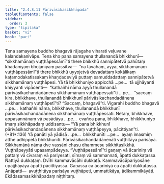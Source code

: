 ```yaml
---
title: "2.4.8.11 Pārivāsikasikkhāpada"
tableOfContents: false
sidebar:
  order: 3
type: "tipitaka"
basket: "vi"
book: "paci"
---
```



<DynamicBreadcrumb />

<Division number="1166" book="paci" bookNo="2" page="447">

<Paragraph number="3401" book="paci">
Tena samayena buddho bhagavā rājagahe viharati veḷuvane kalandakanivāpe. Tena kho pana samayena thullanandā bhikkhunī—  “sikkhamānaṃ vuṭṭhāpessāmī”ti there bhikkhū sannipātetvā pahūtaṃ khādanīyaṃ bhojanīyaṃ passitvā—  “na tāvāhaṃ, ayyā, sikkhamānaṃ vuṭṭhāpessāmī”ti there bhikkhū uyyojetvā devadattaṃ kokālikaṃ kaṭamodakatissakaṃ khaṇḍadeviyā puttaṃ samuddadattaṃ sannipātetvā sikkhamānaṃ vuṭṭhāpesi.
</Paragraph>

<Paragraph number="3402" book="paci">
Yā tā bhikkhuniyo appicchā …pe…  tā ujjhāyanti khiyyanti vipācenti—  “kathañhi nāma ayyā thullanandā pārivāsikachandadānena sikkhamānaṃ vuṭṭhāpessatī”ti …pe…  “saccaṃ kira, bhikkhave, thullanandā bhikkhunī pārivāsikachandadānena sikkhamānaṃ vuṭṭhāpetī”ti? “Saccaṃ, bhagavā”ti. Vigarahi buddho bhagavā …pe…  kathañhi nāma, bhikkhave, thullanandā bhikkhunī pārivāsikachandadānena sikkhamānaṃ vuṭṭhāpessati. Netaṃ, bhikkhave, appasannānaṃ vā pasādāya …pe…  evañca pana, bhikkhave, bhikkhuniyo imaṃ sikkhāpadaṃ uddisantu—
</Paragraph>

</Division>
<Division number="1167" book="paci" bookNo="2" page="448">

<Paragraph number="3403" book="paci">
<Emphasis>“Yā pana bhikkhunī pārivāsikachandadānena sikkhamānaṃ vuṭṭhāpeyya, pācittiyan”</Emphasis>ti. (*81*:<Emphasis>136</Emphasis>)
</Paragraph>

</Division>
<Division number="1168" book="paci" bookNo="2" page="448">

<Paragraph number="3404" book="paci">
<Emphasis>Yā panā</Emphasis>ti yā yādisā …pe…  <Emphasis>bhikkhunī</Emphasis>ti …pe…  ayaṃ imasmiṃ atthe adhippetā bhikkhunīti.
</Paragraph>

<Paragraph number="3405" book="paci">
<Emphasis>Pārivāsikachandadānenā</Emphasis>ti vuṭṭhitāya parisāya. <Emphasis>Sikkhamānā</Emphasis> nāma dve vassāni chasu dhammesu sikkhitasikkhā. <Emphasis>Vuṭṭhāpeyyā</Emphasis>ti upasampādeyya.
</Paragraph>

<Paragraph number="3406" book="paci">
“Vuṭṭhāpessāmī”ti gaṇaṃ vā ācariniṃ vā pattaṃ vā cīvaraṃ vā pariyesati, sīmaṃ vā sammannati, āpatti dukkaṭassa. Ñattiyā dukkaṭaṃ. Dvīhi kammavācāhi dukkaṭā. Kammavācāpariyosāne upajjhāyāya āpatti pācittiyassa. Gaṇassa ca ācariniyā ca āpatti dukkaṭassa.
</Paragraph>

</Division>
<Division number="1169" book="paci" bookNo="2" page="448">

<Paragraph number="3407" book="paci">
Anāpatti—  avuṭṭhitāya parisāya vuṭṭhāpeti, ummattikāya, ādikammikāyāti.

</Paragraph>
</Division>

<Paragraph number="3408" type="center" book="paci">
Ekādasamasikkhāpadaṃ niṭṭhitaṃ.
</Paragraph>